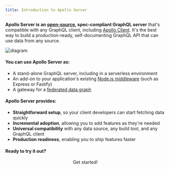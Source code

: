 ```yaml
---
title: Introduction to Apollo Server
---
```


**Apollo Server is an [open-source](https://github.com/apollographql/apollo-server), spec-compliant GraphQL server** that's compatible with any GraphQL client, including [Apollo Client](https://www.apollographql.com/docs/react). It's the best way to build a production-ready, self-documenting GraphQL API that can use data from any source.

![diagram](./images/index-diagram.svg)

#### You can use Apollo Server as:

* A stand-alone GraphQL server, including in a serverless environment
* An add-on to your application's existing [Node.js middleware](/apollo-server/v2/integrations/middleware/) (such as Express or Fastify)
* A gateway for a [federated data graph](https://www.apollographql.com/docs/federation/)

#### Apollo Server provides:

*  **Straightforward setup**, so your client developers can start fetching data quickly
*  **Incremental adoption**, allowing you to add features as they're needed
*  **Universal compatibility** with any data source, any build tool, and any GraphQL client
*  **Production readiness**, enabling you to ship features faster

#### Ready to try it out?

<div align="center">
  <ButtonLink href="/apollo-server/v2/getting-started" size="lg">
    Get started!
  </ButtonLink>
</div>
